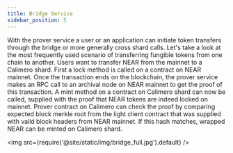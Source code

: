 ```yaml
---
title: Bridge Service
sidebar_position: 5
---
```


With the prover service a user or an application can initiate token transfers through the bridge or more generally cross shard calls. Let's take a look at the most frequently used scenario of transferring fungible tokens from one chain to another. Users want to transfer NEAR from the mainnet to a Calimero shard. First a lock method is called on a contract on NEAR mainnet. Once the transaction ends on the blockchain, the prover service makes an RPC call to an archival node on NEAR mainnet to get the proof of this transaction. A mint method on a contract on Calimero shard can now be called, supplied with the proof that NEAR tokens are indeed locked on mainnet. Prover contract on Calimero can check the proof by comparing expected block merkle root from the light client contract that was supplied with valid block headers from NEAR mainnet. If this hash matches, wrapped NEAR can be minted on Calimero shard.

<img src={require('@site/static/img/bridge_full.jpg').default} />
